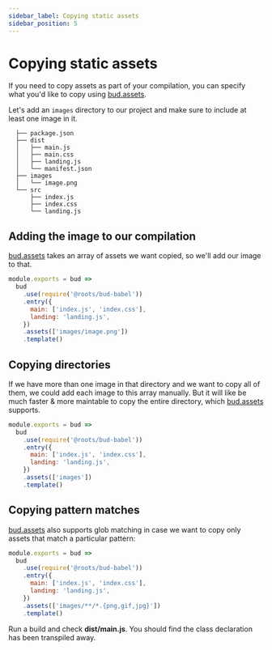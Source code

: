 ```yaml
---
sidebar_label: Copying static assets
sidebar_position: 5
---
```



# Copying static assets

If you need to copy assets as part of your compilation, you can specify what you'd like to copy using [bud.assets](/docs/bud.assets).

Let's add an `images` directory to our project and make sure to include at least one image in it.

```shell {7-8}
  ├── package.json
  ├── dist
  │   ├── main.js
  │   ├── main.css
  │   ├── landing.js
  │   └── manifest.json
  ├── images
  │   └── image.png
  └── src
      ├── index.js
      ├── index.css
      └── landing.js
```

## Adding the image to our compilation

[bud.assets](/docs/bud.assets) takes an array of assets we want copied, so we'll add our image to that.

```js {8} title='bud.config.js'
module.exports = bud => 
  bud
    .use(require('@roots/bud-babel'))
    .entry({
      main: ['index.js', 'index.css'],
      landing: 'landing.js',
    })
    .assets(['images/image.png'])
    .template()
```

## Copying directories

If we have more than one image in that directory and we want to copy all of them, we could add each image to this array manually. But it will
like be much faster & more maintable to copy the entire directory, which [bud.assets](/docs/bud.assets) supports.

```js {8} title='bud.config.js'
module.exports = bud => 
  bud
    .use(require('@roots/bud-babel'))
    .entry({
      main: ['index.js', 'index.css'],
      landing: 'landing.js',
    })
    .assets(['images'])
    .template()
```

## Copying pattern matches

[bud.assets](/docs/bud.assets) also supports glob matching in case we want to copy only assets that match a particular pattern:

```js {8} title='bud.config.js'
module.exports = bud => 
  bud
    .use(require('@roots/bud-babel'))
    .entry({
      main: ['index.js', 'index.css'],
      landing: 'landing.js',
    })
    .assets(['images/**/*.{png,gif,jpg}'])
    .template()
```

Run a build and check **dist/main.js**. You should find the class declaration has been transpiled away.
